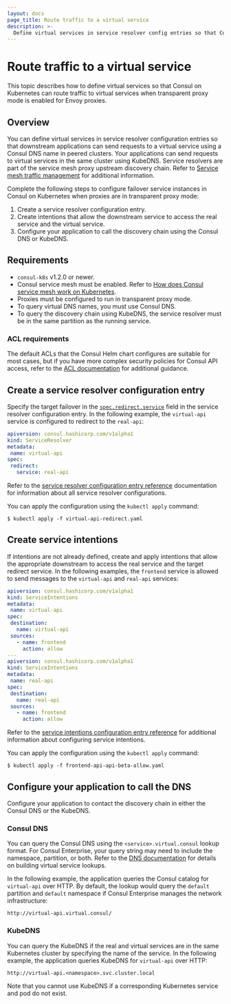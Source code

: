 ```yaml
--- 
layout: docs
page_title: Route traffic to a virtual service
description: >-
  Define virtual services in service resolver config entries so that Consul on Kubernetes can route traffic to virtual services when transparent proxy mode is enabled for Envoy proxies.  
---
```


# Route traffic to a virtual service

This topic describes how to define virtual services so that Consul on Kubernetes can route traffic to virtual services when transparent proxy mode is enabled for Envoy proxies. 

## Overview

You can define virtual services in service resolver configuration entries so that downstream applications can send requests to a virtual service using a Consul DNS name in peered clusters. Your applications can send requests to virtual services in the same cluster using KubeDNS. Service resolvers are part of the service mesh proxy upstream discovery chain. Refer to [Service mesh traffic management](/consul/docs/manage-traffic) for additional information.

Complete the following steps to configure failover service instances in Consul on Kubernetes when proxies are in transparent proxy mode:

1. Create a service resolver configuration entry.
1. Create intentions that allow the downstream service to access the real service and the virtual service.
1. Configure your application to call the discovery chain using the Consul DNS or KubeDNS.

## Requirements
 
- `consul-k8s` v1.2.0 or newer.
- Consul service mesh must be enabled. Refer to [How does Consul service mesh work on Kubernetes](/consul/docs/k8s/connect).
- Proxies must be configured to run in transparent proxy mode. 
- To query virtual DNS names, you must use Consul DNS.
- To query the discovery chain using KubeDNS, the service resolver must be in the same partition as the running service. 

### ACL requirements

The default ACLs that the Consul Helm chart configures are suitable for most cases, but if you have more complex security policies for Consul API access, refer to the [ACL documentation](/consul/docs/secure/acl) for additional guidance. 

## Create a service resolver configuration entry

Specify the target failover in the [`spec.redirect.service`](/consul/docs/reference/config-entry/service-resolver#spec-redirect-service) field in the service resolver configuration entry. In the following example, the `virtual-api` service is configured to redirect to the `real-api`:

<CodeBlockConfig filename="virtual-api-redirect.yaml">

```yaml
apiversion: consul.hashicorp.com/v1alpha1
kind: ServiceResolver
metadata:
 name: virtual-api
spec:
 redirect:
   service: real-api
```

</CodeBlockConfig>

Refer to the [service resolver configuration entry reference](/consul/docs/reference/config-entry/service-resolver) documentation for information about all service resolver configurations.

You can apply the configuration using the `kubectl apply` command:

```shell-session
$ kubectl apply -f virtual-api-redirect.yaml
```

## Create service intentions 

If intentions are not already defined, create and apply intentions that allow the appropriate downstream to access the real service and the target redirect service. In the following examples, the `frontend` service is allowed to send messages to the `virtual-api` and `real-api` services:


<CodeBlockConfig filename="frontend-api-api-beta-allow.yaml">

```yaml
apiversion: consul.hashicorp.com/v1alpha1
kind: ServiceIntentions
metadata:
 name: virtual-api
spec:
 destination:
   name: virtual-api
 sources:
   - name: frontend
     action: allow
---
apiversion: consul.hashicorp.com/v1alpha1
kind: ServiceIntentions
metadata:
 name: real-api
spec:
 destination:
   name: real-api
 sources:
   - name: frontend
     action: allow
```

</CodeBlockConfig>

Refer to the [service intentions configuration entry reference](/consul/docs/reference/config-entry/service-intention) for additional information about configuring service intentions. 

You can apply the configuration using the `kubectl apply` command:

```shell-session
$ kubectl apply -f frontend-api-api-beta-allow.yaml
```

## Configure your application to call the DNS

Configure your application to contact the discovery chain in either the Consul DNS or the KubeDNS. 

### Consul DNS

You can query the Consul DNS using the `<service>.virtual.consul` lookup format. For Consul Enterprise, your query string may need to include the namespace, partition, or both. Refer to the [DNS documentation](/consul/docs/services/discovery/dns-static-lookups#service-virtual-ip-lookups) for details on building virtual service lookups.

In the following example, the application queries the Consul catalog for `virtual-api` over HTTP. By default, the lookup would query the `default` partition and `default` namespace if Consul Enterprise manages the network infrastructure:

```text
http://virtual-api.virtual.consul/
```

### KubeDNS

You can query the KubeDNS if the real and virtual services are in the same Kubernetes cluster by specifying the name of the service. In the following example, the application queries KubeDNS for `virtual-api` over HTTP:

```text
http://virtual-api.<namespace>.svc.cluster.local
```

Note that you cannot use KubeDNS if a corresponding Kubernetes service and pod do not exist. 
